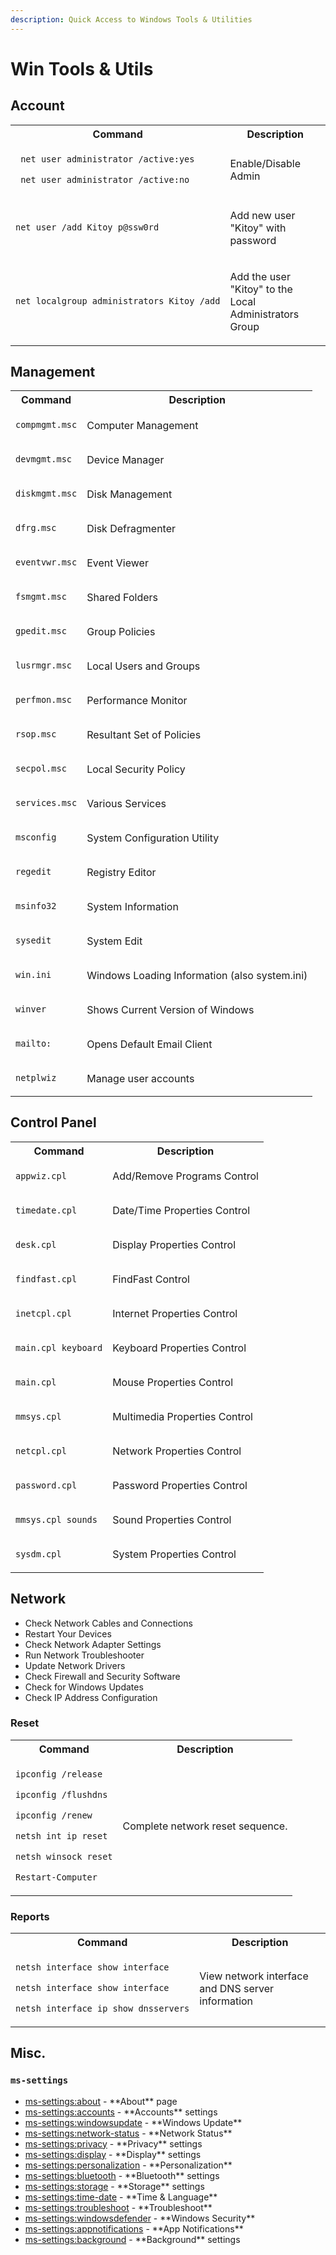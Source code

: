 ```yaml
---
description: Quick Access to Windows Tools & Utilities
---
```





# Win Tools & Utils

## Account



<table>

<tr>
  <th>Command</th>
  <th>Description</th>
</tr>

<tr>
<td>

```sh
 net user administrator /active:yes
```
```sh
 net user administrator /active:no
```
</td>
<td>

Enable/Disable Admin

</td>
</tr>
<tr>
<td>

```sh
net user /add Kitoy p@ssw0rd
```

</td>
<td>

Add new user "Kitoy" with password

</td>
</tr>
<tr>
<td>

```sh
net localgroup administrators Kitoy /add
```

</td>
<td>

Add the user "Kitoy" to the Local Administrators Group

</td>
</tr>


</table>



## Management

<div class="contentTableContainer">

<table>

<tr>
  <th>Command</th>
  <th>Description</th>
</tr>

<tr>
<td>

```sh
compmgmt.msc
```

</td>
<td>
Computer Management
</td>
</tr>

<tr>
<td>

```sh
devmgmt.msc
```

</td>
<td>
Device Manager
</td>
</tr>

<tr>
<td>

```sh
diskmgmt.msc
```

</td>
<td>
Disk Management
</td>
</tr>

<tr>
<td>

```sh
dfrg.msc
```

</td>
<td>
Disk Defragmenter
</td>
</tr>

<tr>
<td>

```sh
eventvwr.msc
```

</td>
<td>
Event Viewer
</td>
</tr>

<tr>
<td>

```sh
fsmgmt.msc
```

</td>
<td>
Shared Folders
</td>
</tr>

<tr>
<td>

```sh
gpedit.msc
```

</td>
<td>
Group Policies
</td>
</tr>

<tr>
<td>

```sh
lusrmgr.msc
```

</td>
<td>
Local Users and Groups
</td>
</tr>

<tr>
<td>

```sh
perfmon.msc
```

</td>
<td>
Performance Monitor
</td>
</tr>

<tr>
<td>

```sh
rsop.msc
```

</td>
<td>
Resultant Set of Policies
</td>
</tr>

<tr>
<td>

```sh
secpol.msc
```

</td>
<td>
Local Security Policy
</td>
</tr>

<tr>
<td>

```sh
services.msc
```

</td>
<td>
Various Services
</td>
</tr>

<tr>
<td>

```sh
msconfig
```

</td>
<td>
System Configuration Utility
</td>
</tr>

<tr>
<td>

```sh
regedit
```

</td>
<td>
Registry Editor
</td>
</tr>

<tr>
<td>

```sh
msinfo32
```

</td>
<td>
System Information
</td>
</tr>

<tr>
<td>

```sh
sysedit
```

</td>
<td>
System Edit
</td>
</tr>

<tr>
<td>

```sh
win.ini
```

</td>
<td>
Windows Loading Information (also system.ini)
</td>
</tr>

<tr>
<td>

```sh
winver
```

</td>
<td>
Shows Current Version of Windows
</td>
</tr>

<tr>
<td>

```sh
mailto:
```

</td>
<td>
Opens Default Email Client
</td>
</tr>

<tr>
<td>

```sh
netplwiz
```

</td>
<td>
Manage user accounts
</td>
</tr>

</table>

</div>

## Control Panel



<div class="contentTableContainer">

<table>

<tr>
  <th>Command</th>
  <th>Description</th>
</tr>

<tr>
<td>

```sh
appwiz.cpl
```

</td>
<td>
Add/Remove Programs Control
</td>
</tr>

<tr>
<td>

```sh
timedate.cpl
```

</td>
<td>
Date/Time Properties Control
</td>
</tr>

<tr>
<td>

```sh
desk.cpl
```

</td>
<td>
Display Properties Control
</td>
</tr>

<tr>
<td>

```sh
findfast.cpl
```

</td>
<td>
FindFast Control
</td>
</tr>

<tr>
<td>

```sh
inetcpl.cpl
```

</td>
<td>
Internet Properties Control
</td>
</tr>

<tr>
<td>

```sh
main.cpl keyboard
```

</td>
<td>
Keyboard Properties Control
</td>
</tr>

<tr>
<td>

```sh
main.cpl
```

</td>
<td>
Mouse Properties Control
</td>
</tr>

<tr>
<td>

```sh
mmsys.cpl
```

</td>
<td>
Multimedia Properties Control
</td>
</tr>

<tr>
<td>

```sh
netcpl.cpl
```

</td>
<td>
Network Properties Control
</td>
</tr>

<tr>
<td>

```sh
password.cpl
```

</td>
<td>
Password Properties Control
</td>
</tr>

<tr>
<td>

```sh
mmsys.cpl sounds
```

</td>
<td>
Sound Properties Control
</td>
</tr>

<tr>
<td>

```sh
sysdm.cpl
```

</td>
<td>
System Properties Control
</td>
</tr>

</table>

</div>


## Network

* Check Network Cables and Connections
* Restart Your Devices
* Check Network Adapter Settings
* Run Network Troubleshooter
* Update Network Drivers
* Check Firewall and Security Software
* Check for Windows Updates
* Check IP Address Configuration

### Reset

<div class="contentTableContainer">

<table>

<tr>
  <th>Command</th>
  <th>Description</th>
</tr>

<tr>
<td>

```sh
ipconfig /release
```

```sh
ipconfig /flushdns
```

```sh
ipconfig /renew
```

```sh
netsh int ip reset
```

```sh
netsh winsock reset
```

```sh
Restart-Computer
```

</td>
<td>

Complete network reset sequence. 

</td>
</tr>

</table>

</div>

### Reports



<table>

<tr>
  <th>Command</th>
  <th>Description</th>
</tr>

<tr>
<td>

```sh
netsh interface show interface
```

```sh
netsh interface show interface
```

```sh
netsh interface ip show dnsservers
```
</td>
<td>

View network interface and DNS server information

</td>
</tr>

</table>


## Misc.

### `ms-settings`

<div>
  <ul>
    <li>
      <a class="code" href="ms-settings:about">ms-settings:about</a> - **About** page
    </li>
    <li>
      <a class="code" href="ms-settings:accounts">ms-settings:accounts</a> - **Accounts** settings
    </li>
    <li>
      <a class="code" href="ms-settings:windowsupdate">ms-settings:windowsupdate</a> - **Windows Update**
    </li>
    <li>
      <a class="code" href="ms-settings:network-status">ms-settings:network-status</a> - **Network Status**
    </li>
    <li>
      <a class="code" href="ms-settings:privacy">ms-settings:privacy</a> - **Privacy** settings
    </li>
    <li>
      <a class="code" href="ms-settings:display">ms-settings:display</a> - **Display** settings
    </li>
    <li>
      <a class="code" href="ms-settings:personalization">ms-settings:personalization</a> - **Personalization**
    </li>
    <li>
      <a class="code" href="ms-settings:bluetooth">ms-settings:bluetooth</a> - **Bluetooth** settings
    </li>
    <li>
      <a class="code" href="ms-settings:storage">ms-settings:storage</a> - **Storage** settings
    </li>
    <li>
      <a class="code" href="ms-settings:time-date">ms-settings:time-date</a> - **Time & Language**
    </li>
    <li>
      <a class="code" href="ms-settings:troubleshoot">ms-settings:troubleshoot</a> - **Troubleshoot**
    </li>
    <li>
      <a class="code" href="ms-settings:windowsdefender">ms-settings:windowsdefender</a> - **Windows Security**
    </li>
    <li>
      <a class="code" href="ms-settings:appnotifications">ms-settings:appnotifications</a> - **App Notifications**
    </li>
    <li>
      <a class="code" href="ms-settings:background">ms-settings:background</a> - **Background** settings
    </li>
  </ul>
</div>


<!-- 
### Foo

<table>

<tr>
  <th>Command</th>
  <th>Description</th>
</tr>

<tr>
<td>

</td>
<td>

</td>
</tr>

</table> -->

